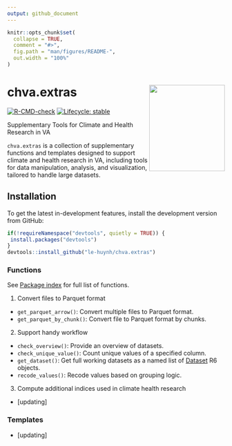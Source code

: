 ```yaml
---
output: github_document
---
```


<!-- README.md is generated from README.Rmd. Please edit that file -->


```r
knitr::opts_chunk$set(
  collapse = TRUE,
  comment = "#>",
  fig.path = "man/figures/README-",
  out.width = "100%"
)
```

# chva.extras <img src="man/figures/logo.png" width = "175" height = "200" align="right" /> 

<!-- badges: start -->
[![R-CMD-check](https://github.com/le-huynh/chva.extras/actions/workflows/R-CMD-check.yaml/badge.svg)](https://github.com/le-huynh/chva.extras/actions/workflows/R-CMD-check.yaml)
[![Lifecycle: stable](https://img.shields.io/badge/lifecycle-stable-brightgreen.svg)](https://lifecycle.r-lib.org/articles/stages.html#stable)
<!-- badges: end -->


Supplementary Tools for Climate and Health Research in VA  

`chva.extras` is a collection of supplementary functions and templates designed 
to support climate and health research in VA, including tools for data manipulation, 
analysis, and visualization, tailored to handle large datasets.  

## Installation

To get the latest in-development features, install the development version from GitHub:

``` r
if(!requireNamespace("devtools", quietly = TRUE)) {
 install.packages("devtools")
}
devtools::install_github("le-huynh/chva.extras")
```

### Functions
See [Package index](https://le-huynh.github.io/chva.extras/reference/index.html) for full list of functions.  

1. Convert files to Parquet format  
- `get_parquet_arrow()`: Convert multiple files to Parquet format.  
- `get_parquet_by_chunk()`: Convert file to Parquet format by chunks.  

2. Support handy workflow
- `check_overview()`: Provide an overview of datasets.  
- `check_unique_value()`: Count unique values of a specified column.  
- `get_dataset()`: Get full working datasets as a named list of [Dataset](https://arrow.apache.org/docs/r/reference/Dataset.html) R6 objects.  
- `recode_values()`: Recode values based on grouping logic.  

3. Compute additional indices used in climate health research
- [updating]


### Templates
- [updating]

